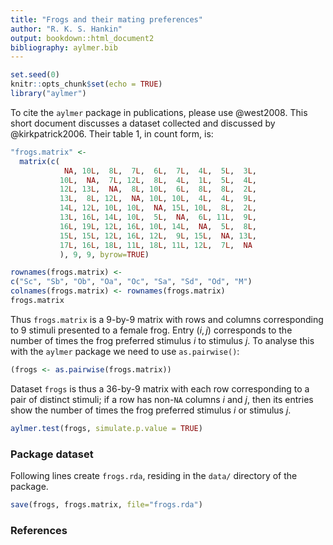 ```yaml
---
title: "Frogs and their mating preferences"
author: "R. K. S. Hankin"
output: bookdown::html_document2
bibliography: aylmer.bib
---
```



```r
set.seed(0)
knitr::opts_chunk$set(echo = TRUE)
library("aylmer")
```

To cite the `aylmer` package in publications, please use @west2008.
This short document discusses a dataset collected and discussed by
@kirkpatrick2006.  Their table 1, in count form, is:

```r
"frogs.matrix" <-
  matrix(c(
            NA, 10L,  8L,  7L,  6L,  7L,  4L,  5L,  3L,
           10L,  NA,  7L, 12L,  8L,  4L,  1L,  5L,  4L,
           12L, 13L,  NA,  8L, 10L,  6L,  8L,  8L,  2L,
           13L,  8L, 12L,  NA, 10L, 10L,  4L,  4L,  9L,
           14L, 12L, 10L, 10L,  NA, 15L, 10L,  8L,  2L,
           13L, 16L, 14L, 10L,  5L,  NA,  6L, 11L,  9L,
           16L, 19L, 12L, 16L, 10L, 14L,  NA,  5L,  8L,
           15L, 15L, 12L, 16L, 12L,  9L, 15L,  NA, 13L,
           17L, 16L, 18L, 11L, 18L, 11L, 12L,  7L,  NA
           ), 9, 9, byrow=TRUE)

rownames(frogs.matrix) <- 
c("Sc", "Sb", "Ob", "Oa", "Oc", "Sa", "Sd", "Od", "M")
colnames(frogs.matrix) <- rownames(frogs.matrix)
frogs.matrix
```

Thus `frogs.matrix` is a 9-by-9 matrix with rows and columns
corresponding to 9 stimuli presented to a female frog.  Entry $(i,j)$
corresponds to the number of times the frog preferred stimulus $i$ to
stimulus $j$.  To analyse this with the `aylmer` package we need to
use `as.pairwise()`:

```r
(frogs <- as.pairwise(frogs.matrix))
```

Dataset `frogs` is thus a 36-by-9 matrix with each row corresponding
to a pair of distinct stimuli; if a row has non-`NA` columns $i$ and
$j$, then its entries show the number of times the frog preferred
stimulus $i$ or stimulus $j$.


```r
aylmer.test(frogs, simulate.p.value = TRUE)
```

### Package dataset {-}

Following lines create `frogs.rda`, residing in the `data/` directory of the package.

```r
save(frogs, frogs.matrix, file="frogs.rda")
```

### References {-}





